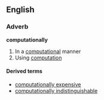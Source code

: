 ==English==

===Adverb===
'''computationally'''

# In a [[computational]] manner
# Using [[computation]]

====Derived terms====
*[[computationally expensive]]
*[[computationally indistinguishable]]